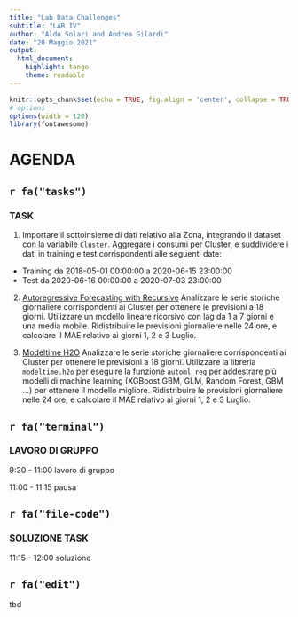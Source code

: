 ```yaml
---
title: "Lab Data Challenges"
subtitle: "LAB IV"
author: "Aldo Solari and Andrea Gilardi"
date: "20 Maggio 2021"
output: 
  html_document: 
    highlight: tango
    theme: readable
---
```


```r
knitr::opts_chunk$set(echo = TRUE, fig.align = 'center', collapse = TRUE)
# options
options(width = 120)
library(fontawesome)
```


# AGENDA {.tabset}

## `r fa("tasks")` 

### TASK

1. Importare il sottoinsieme di dati relativo alla Zona, integrando il dataset con la variabile `Cluster`. Aggregare i consumi per Cluster, e suddividere i dati in training e test corrispondenti alle seguenti date:

* Training da 2018-05-01 00:00:00 a 2020-06-15 23:00:00
* Test da 2020-06-16 00:00:00 a 2020-07-03 23:00:00 

2. [Autoregressive Forecasting with Recursive](https://business-science.github.io/modeltime/articles/recursive-forecasting.html) Analizzare le serie storiche giornaliere corrispondenti ai Cluster per ottenere le previsioni a 18 giorni. Utilizzare un modello lineare ricorsivo con lag da 1 a 7 giorni e una media mobile. Ridistribuire le previsioni giornaliere nelle 24 ore, e calcolare il MAE relativo ai giorni 1, 2 e 3 Luglio. 


3. [Modeltime H2O](https://business-science.github.io/modeltime.h2o/articles/getting-started.html) Analizzare le serie storiche giornaliere corrispondenti ai Cluster per ottenere le previsioni a 18 giorni. Utilizzare la libreria `modeltime.h2o` per eseguire la funzione `automl_reg` per addestrare più modelli di machine learning  (XGBoost GBM, GLM, Random Forest, GBM ...) per ottenere il modello migliore.
Ridistribuire le previsioni giornaliere nelle 24 ore, e calcolare il MAE relativo ai giorni 1, 2 e 3 Luglio. 


## `r fa("terminal")` 

### LAVORO DI GRUPPO

9:30 - 11:00  lavoro di gruppo

11:00 - 11:15 pausa 

## `r fa("file-code")`

### SOLUZIONE TASK

11:15 - 12:00 soluzione

## `r fa("edit")`

tbd
